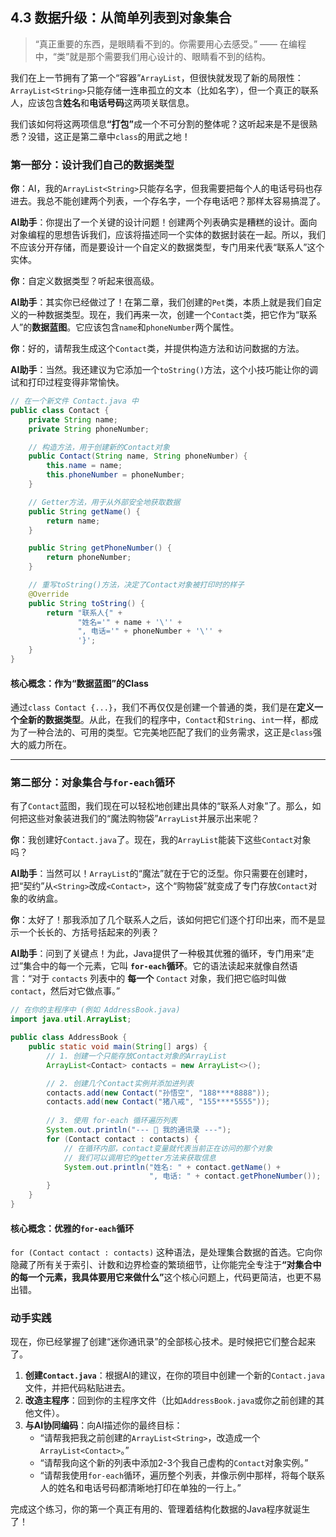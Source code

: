 ## 4.3 数据升级：从简单列表到对象集合 {#sec-data-managing}

> “真正重要的东西，是眼睛看不到的。你需要用心去感受。” —— 在编程中，“类”就是那个需要我们用心设计的、眼睛看不到的结构。

我们在上一节拥有了第一个“容器”`ArrayList`，但很快就发现了新的局限性：`ArrayList<String>`只能存储一连串孤立的文本（比如名字），但一个真正的联系人，应该包含**姓名**和**电话号码**这两项关联信息。

我们该如何将这两项信息**“打包”**成一个不可分割的整体呢？这听起来是不是很熟悉？没错，这正是第二章中`class`的用武之地！

### 第一部分：设计我们自己的数据类型

::: {.callout-note title="与AI的对话：创建Contact“数据蓝图”"}

**你**：AI，我的`ArrayList<String>`只能存名字，但我需要把每个人的电话号码也存进去。我总不能创建两个列表，一个存名字，一个存电话吧？那样太容易搞混了。

**AI助手**：你提出了一个关键的设计问题！创建两个列表确实是糟糕的设计。面向对象编程的思想告诉我们，应该将描述同一个实体的数据封装在一起。所以，我们不应该分开存储，而是要设计一个自定义的数据类型，专门用来代表“联系人”这个实体。

**你**：自定义数据类型？听起来很高级。

**AI助手**：其实你已经做过了！在第二章，我们创建的`Pet`类，本质上就是我们自定义的一种数据类型。现在，我们再来一次，创建一个`Contact`类，把它作为“联系人”的**数据蓝图**。它应该包含`name`和`phoneNumber`两个属性。

**你**：好的，请帮我生成这个`Contact`类，并提供构造方法和访问数据的方法。

**AI助手**：当然。我还建议为它添加一个`toString()`方法，这个小技巧能让你的调试和打印过程变得非常愉快。

```java
// 在一个新文件 Contact.java 中
public class Contact {
    private String name;
    private String phoneNumber;

    // 构造方法，用于创建新的Contact对象
    public Contact(String name, String phoneNumber) {
        this.name = name;
        this.phoneNumber = phoneNumber;
    }

    // Getter方法，用于从外部安全地获取数据
    public String getName() {
        return name;
    }

    public String getPhoneNumber() {
        return phoneNumber;
    }

    // 重写toString()方法，决定了Contact对象被打印时的样子
    @Override
    public String toString() {
        return "联系人{" +
               "姓名='" + name + '\'' +
               ", 电话='" + phoneNumber + '\'' +
               '}';
    }
}
```
:::

#### 核心概念：作为“数据蓝图”的Class
通过`class Contact {...}`，我们不再仅仅是创建一个普通的类，我们是在**定义一个全新的数据类型**。从此，在我们的程序中，`Contact`和`String`、`int`一样，都成为了一种合法的、可用的类型。它完美地匹配了我们的业务需求，这正是`class`强大的威力所在。

---

### 第二部分：对象集合与`for-each`循环

有了`Contact`蓝图，我们现在可以轻松地创建出具体的“联系人对象”了。那么，如何把这些对象装进我们的“魔法购物袋”`ArrayList`并展示出来呢？

::: {.callout-note title="与AI的对话：遍历对象列表"}
**你**：我创建好`Contact.java`了。现在，我的`ArrayList`能装下这些`Contact`对象吗？

**AI助手**：当然可以！`ArrayList`的“魔法”就在于它的泛型。你只需要在创建时，把“契约”从`<String>`改成`<Contact>`，这个“购物袋”就变成了专门存放`Contact`对象的收纳盒。

**你**：太好了！那我添加了几个联系人之后，该如何把它们逐个打印出来，而不是显示一个长长的、方括号括起来的列表？

**AI助手**：问到了关键点！为此，Java提供了一种极其优雅的循环，专门用来“走过”集合中的每一个元素，它叫 **`for-each`循环**。它的语法读起来就像自然语言：“对于 `contacts` 列表中的 **每一个** `Contact` 对象，我们把它临时叫做 `contact`，然后对它做点事。”

```java
// 在你的主程序中 (例如 AddressBook.java)
import java.util.ArrayList;

public class AddressBook {
    public static void main(String[] args) {
        // 1. 创建一个只能存放Contact对象的ArrayList
        ArrayList<Contact> contacts = new ArrayList<>();

        // 2. 创建几个Contact实例并添加进列表
        contacts.add(new Contact("孙悟空", "188****8888"));
        contacts.add(new Contact("猪八戒", "155****5555"));
        
        // 3. 使用 for-each 循环遍历列表
        System.out.println("--- 📖 我的通讯录 ---");
        for (Contact contact : contacts) {
            // 在循环内部，contact变量就代表当前正在访问的那个对象
            // 我们可以调用它的getter方法来获取信息
            System.out.println("姓名: " + contact.getName() + 
                               ", 电话: " + contact.getPhoneNumber());
        }
    }
}
```
:::

#### 核心概念：优雅的`for-each`循环

`for (Contact contact : contacts)` 这种语法，是处理集合数据的首选。它向你隐藏了所有关于索引、计数和边界检查的繁琐细节，让你能完全专注于**“对集合中的每一个元素，我具体要用它来做什么”**这个核心问题上，代码更简洁，也更不易出错。

### 动手实践

现在，你已经掌握了创建“迷你通讯录”的全部核心技术。是时候把它们整合起来了。

1.  **创建`Contact.java`**：根据AI的建议，在你的项目中创建一个新的`Contact.java`文件，并把代码粘贴进去。
2.  **改造主程序**：回到你的主程序文件（比如`AddressBook.java`或你之前创建的其他文件）。
3.  **与AI协同编码**：向AI描述你的最终目标：
    *   “请帮我把我之前创建的`ArrayList<String>`，改造成一个`ArrayList<Contact>`。”
    *   “请帮我向这个新的列表中添加2-3个我自己虚构的`Contact`对象实例。”
    *   “请帮我使用`for-each`循环，遍历整个列表，并像示例中那样，将每个联系人的姓名和电话号码都清晰地打印在单独的一行上。”

完成这个练习，你的第一个真正有用的、管理着结构化数据的Java程序就诞生了！